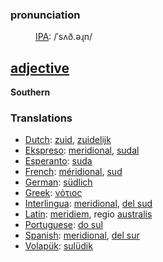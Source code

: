 ===pronunciation===
:[[International Phonetic Alphabet|IPA]]: /ˈsʌð.əɻn/

== [[adjective]] == 
'''Southern''' 
=== Translations === 
*[[Dutch]]: [[zuid]], [[zuidelijk]]
*[[Ekspreso]]: [[meridional]], [[sudal]]
*[[Esperanto]]: [[suda]]
*[[French]]: [[méridional]], [[sud]]
*[[German]]: [[südlich]] 
*[[Greek]]: [[νότιος]] 
*[[Interlingua]]: [[meridional]], [[del sud]]
*[[Latin]]: [[meridiem]], regio [[australis]]
*[[Portuguese]]: [[do sul]]
*[[Spanish]]: [[meridional]], [[del sur]]
*[[Volapük]]: [[sulüdik]]